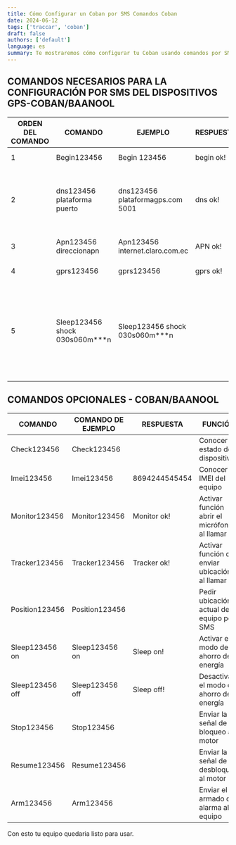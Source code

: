 ```yaml
---
title: Cómo Configurar un Coban por SMS Comandos Coban
date: 2024-06-12
tags: ['traccar', 'coban']
draft: false
authors: ['default']
language: es
summary: Te mostraremos cómo configurar tu Coban usando comandos por SMS
---
```


## COMANDOS NECESARIOS PARA LA CONFIGURACIÓN POR SMS DEL DISPOSITIVOS GPS-COBAN/BAANOOL

| ORDEN DEL COMANDO | COMANDO                           | EJEMPLO                           | RESPUESTA | FUNCIÓN                                                                                            |
| ----------------- | --------------------------------- | --------------------------------- | --------- | -------------------------------------------------------------------------------------------------- |
| 1                 | Begin123456                       | Begin 123456                      | begin ok! | Resetear el equipo                                                                                 |
| 2                 | dns123456 plataforma puerto       | dns123456 plataformagps.com 5001  | dns ok!   | Configurar de DNS plataforma a la cual reportará el dispositivo                                    |
| 3                 | Apn123456 direccionapn            | Apn123456 internet.claro.com.ec   | APN ok!   | Configurar APN del chip                                                                            |
| 4                 | gprs123456                        | gprs123456                        | gprs ok!  | Activar señal gprs                                                                                 |
| 5                 | Sleep123456 shock 030s060m\*\*\*n | Sleep123456 shock 030s060m\*\*\*n |           | Configurar tiempo de reporte 30 segundos encendido o movimiento y 60 minutos en apagado o detenido |

## COMANDOS OPCIONALES - COBAN/BAANOOL

| COMANDO         | COMANDO DE EJEMPLO | RESPUESTA     | FUNCIÓN                                       |
| --------------- | ------------------ | ------------- | --------------------------------------------- |
| Check123456     | Check123456        |               | Conocer el estado del dispositivo             |
| Imei123456      | Imei123456         | 8694244545454 | Conocer el IMEI del equipo                    |
| Monitor123456   | Monitor123456      | Monitor ok!   | Activar función abrir el micrófono al llamar  |
| Tracker123456   | Tracker123456      | Tracker ok!   | Activar función de enviar ubicación al llamar |
| Position123456  | Position123456     |               | Pedir ubicación actual del equipo por SMS     |
| Sleep123456 on  | Sleep123456 on     | Sleep on!     | Activar el modo de ahorro de energía          |
| Sleep123456 off | Sleep123456 off    | Sleep off!    | Desactivar el modo de ahorro de energía       |
| Stop123456      | Stop123456         |               | Enviar la señal de bloqueo al motor           |
| Resume123456    | Resume123456       |               | Enviar la señal de desbloqueo al motor        |
| Arm123456       | Arm123456          |               | Enviar el armado de alarma al equipo          |

Con esto tu equipo quedaria listo para usar.
